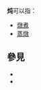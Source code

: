 {{NoteTA
|T=zh-hans:炖; zh-hant:燉;
|1=zh-hans:炖; zh-hant:燉;
}}
'''炖'''可以指：
* [[燉煮|燉煮]]
* [[蒸燉|蒸燉]]

== 參見 ==
* {{Lookfrom|燉}}
* {{Lookfrom|炖}}

{{disambig|D|cat=一字消歧義}}

{{烹飪技術}}